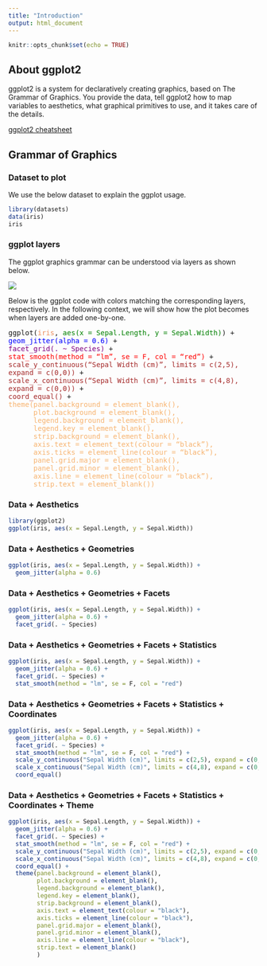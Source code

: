 ```yaml
---
title: "Introduction"
output: html_document
---
```


```r
knitr::opts_chunk$set(echo = TRUE)
```

## About ggplot2

ggplot2 is a system for declaratively creating graphics, based on The Grammar of Graphics. You provide the data, tell ggplot2 how to map variables to aesthetics, what graphical primitives to use, and it takes care of the details.

[ggplot2 cheatsheet](https://github.com/rstudio/cheatsheets/blob/main/data-visualization.pdf)

## Grammar of Graphics

### Dataset to plot

We use the below dataset to explain the ggplot usage.

```r
library(datasets)
data(iris)
iris
```

### ggplot layers

The ggplot graphics grammar can be understood via layers as shown below.

![](grammer_of_graphics.png)

Below is the ggplot code with colors matching the corresponding layers, respectively. In the following context, we will show how the plot becomes when layers are added one-by-one.

<div style="font-family: monospace">
ggplot(<span style="color: #ED8D5A;">iris</span>, <span style="color: green;">aes(x = Sepal.Length, y = Sepal.Width)</span>) +<br>
<span style="color: blue;"   > geom_jitter(alpha = 0.6)</span> + <br>
<span style="color: purple;" > facet_grid(. ~ Species)</span> +  <br>
<span style="color: red;"    > stat_smooth(method = "lm", se = F, col = "red")</span> + <br>
<span style="color: brown;"  > scale_y_continuous("Sepal Width (cm)", limits = c(2,5), expand = c(0,0))</span> + <br>
<span style="color: brown;"  > scale_x_continuous("Sepal Width (cm)", limits = c(4,8), expand = c(0,0))</span> + <br>
<span style="color: brown;"  > coord_equal()</span> +                              <br>
<span style="color: #F7B36F;"> theme(panel.background = element_blank(),           </span><br>
<span style="color: #F7B36F;">&nbsp;&nbsp;&nbsp;&nbsp;&nbsp; plot.background = element_blank(),           </span><br>
<span style="color: #F7B36F;">&nbsp;&nbsp;&nbsp;&nbsp;&nbsp; legend.background = element_blank(),         </span><br>
<span style="color: #F7B36F;">&nbsp;&nbsp;&nbsp;&nbsp;&nbsp; legend.key = element_blank(),                </span><br>
<span style="color: #F7B36F;">&nbsp;&nbsp;&nbsp;&nbsp;&nbsp; strip.background = element_blank(),          </span><br>
<span style="color: #F7B36F;">&nbsp;&nbsp;&nbsp;&nbsp;&nbsp; axis.text = element_text(colour = "black"),  </span><br>
<span style="color: #F7B36F;">&nbsp;&nbsp;&nbsp;&nbsp;&nbsp; axis.ticks = element_line(colour = "black"), </span><br>
<span style="color: #F7B36F;">&nbsp;&nbsp;&nbsp;&nbsp;&nbsp; panel.grid.major = element_blank(),          </span><br>
<span style="color: #F7B36F;">&nbsp;&nbsp;&nbsp;&nbsp;&nbsp; panel.grid.minor = element_blank(),          </span><br>
<span style="color: #F7B36F;">&nbsp;&nbsp;&nbsp;&nbsp;&nbsp; axis.line = element_line(colour = "black"),  </span><br>
<span style="color: #F7B36F;">&nbsp;&nbsp;&nbsp;&nbsp;&nbsp; strip.text = element_blank())                </span><br>
</div>

### Data + Aesthetics

```r
library(ggplot2)
ggplot(iris, aes(x = Sepal.Length, y = Sepal.Width))
```

### Data + Aesthetics + Geometries

```r
ggplot(iris, aes(x = Sepal.Length, y = Sepal.Width)) +
  geom_jitter(alpha = 0.6)
```

### Data + Aesthetics + Geometries + Facets

```r
ggplot(iris, aes(x = Sepal.Length, y = Sepal.Width)) +
  geom_jitter(alpha = 0.6) +
  facet_grid(. ~ Species)
```

### Data + Aesthetics + Geometries + Facets + Statistics

```r
ggplot(iris, aes(x = Sepal.Length, y = Sepal.Width)) +
  geom_jitter(alpha = 0.6) +
  facet_grid(. ~ Species) +
  stat_smooth(method = "lm", se = F, col = "red")
```

### Data + Aesthetics + Geometries + Facets + Statistics + Coordinates

```r
ggplot(iris, aes(x = Sepal.Length, y = Sepal.Width)) +
  geom_jitter(alpha = 0.6) +
  facet_grid(. ~ Species) +
  stat_smooth(method = "lm", se = F, col = "red") +
  scale_y_continuous("Sepal Width (cm)", limits = c(2,5), expand = c(0,0)) +
  scale_x_continuous("Sepal Width (cm)", limits = c(4,8), expand = c(0,0)) +
  coord_equal()
```

### Data + Aesthetics + Geometries + Facets + Statistics + Coordinates + Theme

```r
ggplot(iris, aes(x = Sepal.Length, y = Sepal.Width)) +
  geom_jitter(alpha = 0.6) +
  facet_grid(. ~ Species) +
  stat_smooth(method = "lm", se = F, col = "red") +
  scale_y_continuous("Sepal Width (cm)", limits = c(2,5), expand = c(0,0)) +
  scale_x_continuous("Sepal Width (cm)", limits = c(4,8), expand = c(0,0)) +
  coord_equal() +
  theme(panel.background = element_blank(),
        plot.background = element_blank(),
        legend.background = element_blank(),
        legend.key = element_blank(),
        strip.background = element_blank(),
        axis.text = element_text(colour = "black"),
        axis.ticks = element_line(colour = "black"),
        panel.grid.major = element_blank(),
        panel.grid.minor = element_blank(),
        axis.line = element_line(colour = "black"),
        strip.text = element_blank()
        )
```
